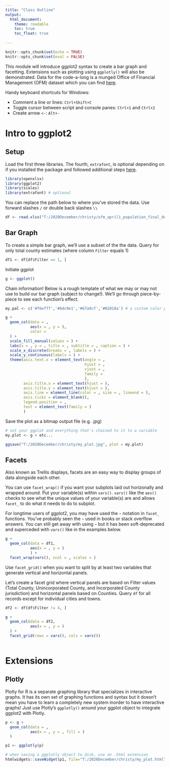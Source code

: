 ```yaml
---
title: "Class Outline"
output: 
  html_document:
    theme: readable
    toc: true
    toc_float: true
    
---
```


```r
knitr::opts_chunk$set(echo = TRUE)
knitr::opts_chunk$set(eval = FALSE)
```
This module will introduce ggplot2 syntax to create a bar graph and facetting. Extensions such as plotting using `ggplotly()` will also be demonstrated. Data for the code-a-long is a munged Office of Financial Management (OFM) dataset which you can find [here](). 

Handy keyboard shortcuts for Windows:

- Comment a line or lines: `Ctrl+Shift+C`
- Toggle cursor between script and console panes: `Ctrl+1` and `Ctrl+2`
- Create arrow `<-`: `Alt+-`

# Intro to ggplot2

## Setup
Load the first three libraries. The fourth, `extrafont`, is optional depending on if you installed the package and followed additional steps [here](https://psrc.github.io/intro-ggplot2/content/using_fonts.html).
```r
library(openxlsx)
library(ggplot2)
library(scales)
library(extrafont) # optional
```


You can replace the path below to where you've stored the data. Use forward slashes `/` or double back slashes `\\`
```r
df <- read.xlsx("T:/2020December/christy/ofm_april1_population_final_demo.xlsx", detectDates = T)
```

## Bar Graph

To create a simple bar graph, we'll use a subset of the the data. Query for only total county estimates (where column `Filter` equals 1)
```r
df1 <- df[df$Filter == 1, ]
```

Initiate ggplot
```r
g <- ggplot()
```


Chain information! Below is a rough template of what we may or may not use to build our bar graph (subject to change!). We'll go through piece-by-piece to see each function's effect. 
```r
my.pal <- c('#f6eff7','#bdc9e1','#67a9cf','#02818a') # a custom color palette

g +
  geom_col(data = , 
           aes(x = , y = ),
           color = 
  ) +
  scale_fill_manual(values = ) +
  labs(x = , y = , title = , subtitle = , caption = ) +
  scale_x_discrete(breaks = , labels = ) +
  scale_y_continuous(labels = ) +
  theme(axis.text.x = element_text(angle = , 
                                   hjust = , 
                                   vjust = ,
                                   family =
                                   ),
        axis.title.x = element_text(hjust = ),
        axis.title.y = element_text(hjust = ),
        axis.line = element_line(color = , size = , lineend = ),
        axis.ticks = element_blank(),
        legend.position = ,
        text = element_text(family = )
        )
```

Save the plot as a bitmap output file (e.g. .jpg)
```r
# set your ggplot and everything that's chained to it to a variable
my.plot <- g + etc...

ggsave("T:/2020December/christy/my_plot.jpg", plot = my.plot)
```

## Facets

Also known as Trellis displays, facets are an easy way to display groups of data alongside each other.

You can use `facet_wrap()` if you want your subplots laid out horizonally and wrapped around. Put your variable(s) within `vars()`. `vars()` like the `aes()` checks to see what the unique values of your variable(s) are and allows `facet_` to do what it needs to do to subplot. 

For longtime users of ggplot2, you may have used the `~` notation in `facet_` functions. You've probably seen the `~` used in books or stack overflow answers. You can still get away with using `~` but it has been soft-deprecated and superceded with `vars()` like in the examples below. 
```r
g +
  geom_col(data = df1, 
           aes(x = , y = )
           ) +
  facet_wrap(vars(), ncol = , scales = )
```

Use `facet_grid()` when you want to split by at least two variables that generate vertical and horizontal panels.

Let's create a facet grid where vertical panels are based on Filter values (Total County, Unincorporated County, and Incorporated County jurisdiction) and horizontal panels based on Counties. Query `df` for all records except for individual cities and towns.
```r
df2 <- df[df$Filter != 4, ]
```


```r
g +
  geom_col(data = df2, 
           aes(x = , y = )
  ) +
  facet_grid(rows = vars(), cols = vars()) 
  
```



# Extensions 

## Plotly

Plotly for R is a separate graphing library that specializes in interactive graphs. It has its own set of graphing functions and syntax but it doesn't mean you have to learn a completely new system inorder to have interactive graphs! Just use Plotly's `ggplotly()` around your ggplot object to integrate ggplot2 with Plotly.
```r
p <- g +
  geom_col(data = , 
           aes(x = , y = , fill = )
  )

p1 <- ggplotly(p)

# when saving a ggplotly object to disk, use an .html extension
htmlwidgets::saveWidget(p1, file="T:/2020December/christy/my_plot.html")  
```


